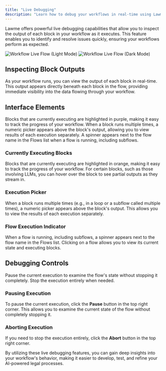 ```yaml
---
title: "Live Debugging"
description: "Learn how to debug your workflows in real-time using Lawme's live debugging features"
---
```


Lawme offers powerful live debugging capabilities that allow you to inspect the output of each block in your workflow as it executes. This feature enables you to identify and resolve issues quickly, ensuring your workflows perform as expected.

<Frame className="block dark:hidden">
  <img src="../assets/workflows_live_light.gif" alt="Workflow Live Flow (Light Mode)" />
</Frame>
<Frame className="hidden dark:block">
  <img src="../assets/workflows_live_dark.gif" alt="Workflow Live Flow (Dark Mode)" />
</Frame>

## Inspecting Block Outputs

As your workflow runs, you can view the output of each block in real-time. This output appears directly beneath each block in the flow, providing immediate visibility into the data flowing through your workflow.

## Interface Elements

<CardGroup cols={3}>
  <Card
    title="Currently Executing Blocks"
    icon="circle-play"
  >
    Blocks that are currently executing are highlighted in purple, making it easy to track the progress of your workflow.
  </Card>
  <Card
    title="Execution Picker"
    icon="list-ol"
  >
    When a block runs multiple times, a numeric picker appears above the block's output, allowing you to view results of each execution separately.
  </Card>
  <Card
    title="Flow Execution Indicator"
    icon="spinner"
  >
    A spinner appears next to the flow name in the Flows list when a flow is running, including subflows.
  </Card>
</CardGroup>

### Currently Executing Blocks

Blocks that are currently executing are highlighted in orange, making it easy to track the progress of your workflow. For certain blocks, such as those involving LLMs, you can hover over the block to see partial outputs as they stream in.

### Execution Picker

When a block runs multiple times (e.g., in a loop or a subflow called multiple times), a numeric picker appears above the block's output. This allows you to view the results of each execution separately.

### Flow Execution Indicator

When a flow is running, including subflows, a spinner appears next to the flow name in the Flows list. Clicking on a flow allows you to view its current state and executing blocks.

## Debugging Controls

<CardGroup cols={2}>
  <Card
    title="Pausing Execution"
    icon="pause"
  >
    Pause the current execution to examine the flow's state without stopping it completely.
  </Card>
  <Card
    title="Aborting Execution"
    icon="stop"
  >
    Stop the execution entirely when needed.
  </Card>
</CardGroup>

### Pausing Execution

To pause the current execution, click the **Pause** button in the top right corner. This allows you to examine the current state of the flow without completely stopping it.

### Aborting Execution

If you need to stop the execution entirely, click the **Abort** button in the top right corner.

<Tip>
  By utilizing these live debugging features, you can gain deep insights into your workflow's behavior, making it easier to develop, test, and refine your AI-powered legal processes.
</Tip>
